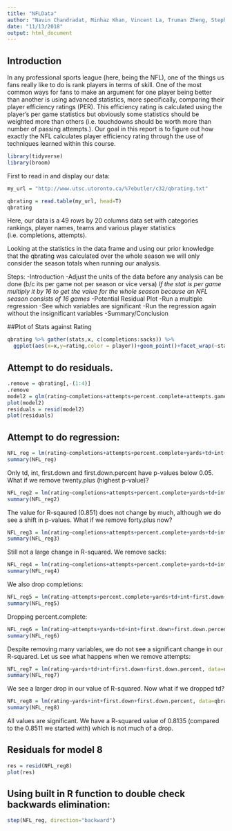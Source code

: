 ```yaml
---
title: "NFLData"
author: "Navin Chandradat, Minhaz Khan, Vincent La, Truman Zheng, Stephen Pereira"
date: "11/13/2018"
output: html_document
---
```



## Introduction

In any professional sports league (here, being the NFL), one of the things us fans really like to do is rank players in terms of skill. 
One of the most common ways for fans to make an argument for one player being better than another is using advanced statistics, more 
specifically, comparing their player efficiency ratings (PER). This efficiency rating is calculated using the player's per game 
statistics but obviously some statistics should be weighted more than others (i.e. touchdowns should be worth more than number of 
passing attempts.). Our goal in this report is to figure out how exactly the NFL calculates player efficiency rating through the use of techniques learned within this course.


```r
library(tidyverse)
library(broom)
```


First to read in and display our data:

```r
my_url = "http://www.utsc.utoronto.ca/%7ebutler/c32/qbrating.txt"

qbrating = read.table(my_url, head=T)
qbrating
```
Here, our data is a 49 rows by 20 columns data set with categories rankings, player names, teams and various player statistics (i.e. completions, attempts).

Looking at the statistics in the data frame and using our prior knowledge that the qbrating was calculated over the whole season we will only consider the season totals when running our analysis.


Steps:
-Introduction
-Adjust the units of the data before any analysis can be done (b/c its per game not per season or vice versa) *If the stat is per game multiply it by 16 to get the value for the whole season because an NFL season consists of 16 games*
-Potential Residual Plot
-Run a multiple regression
-See which variables are significant
-Run the regression again without the insignificant variables
-Summary/Conclusion


##Plot of Stats against Rating
```r
qbrating %>% gather(stats,x, c(completions:sacks)) %>% 
  ggplot(aes(x=x,y=rating,color = player))+geom_point()+facet_wrap(~stats,scales = "free")
```

## Attempt to do residuals.
```r
.remove = qbrating[,-(1:4)]
.remove
model2 = glm(rating~completions+attempts+percent.complete+attempts.game+yards+average.yards+yards.per.game+td+int+first.down+first.down.percent+twenty.plus+forty.plus+sacks, data=.remove)
plot(model2)
residuals = resid(model2)
plot(residuals)
```

## Attempt to do regression:

```r
NFL_reg = lm(rating~completions+attempts+percent.complete+yards+td+int+first.down+first.down.percent+twenty.plus+forty.plus+sacks, data=qbrating)
summary(NFL_reg)
```

Only td, int, first.down and first.down.percent have p-values below 0.05. What if we remove twenty.plus (highest p-value)?

```r
NFL_reg2 = lm(rating~completions+attempts+percent.complete+yards+td+int+first.down+first.down.percent+forty.plus+sacks, data=qbrating)
summary(NFL_reg2)
```

The value for R-sqaured (0.851) does not change by much, although we do see a shift in p-values. What if we remove forty.plus now?

```r
NFL_reg3 = lm(rating~completions+attempts+percent.complete+yards+td+int+first.down+first.down.percent+sacks, data=qbrating)
summary(NFL_reg3)
```

Still not a large change in R-squared. We remove sacks:

```r
NFL_reg4 = lm(rating~completions+attempts+percent.complete+yards+td+int+first.down+first.down.percent, data=qbrating)
summary(NFL_reg4)
```

We also drop completions:

```r
NFL_reg5 = lm(rating~attempts+percent.complete+yards+td+int+first.down+first.down.percent, data=qbrating)
summary(NFL_reg5)
```

Dropping percent.complete:

```r
NFL_reg6 = lm(rating~attempts+yards+td+int+first.down+first.down.percent, data=qbrating)
summary(NFL_reg6)
```

Despite removing many variables, we do not see a significant change in our R-squared. Let us see what happens when we remove attempts:

```r
NFL_reg7 = lm(rating~yards+td+int+first.down+first.down.percent, data=qbrating)
summary(NFL_reg7)
```

We see a larger drop in our value of R-squared. Now what if we dropped td?

```r
NFL_reg8 = lm(rating~yards+int+first.down+first.down.percent, data=qbrating)
summary(NFL_reg8)
```

All values are significant. We have a R-squared value of 0.8135 (compared to the 0.8511 we started with) which is not much of a drop. 

## Residuals for model 8
```r
res = resid(NFL_reg8)
plot(res)
```


## Using built in R function to double check backwards elimination:
```r
step(NFL_reg, direction="backward")
```

